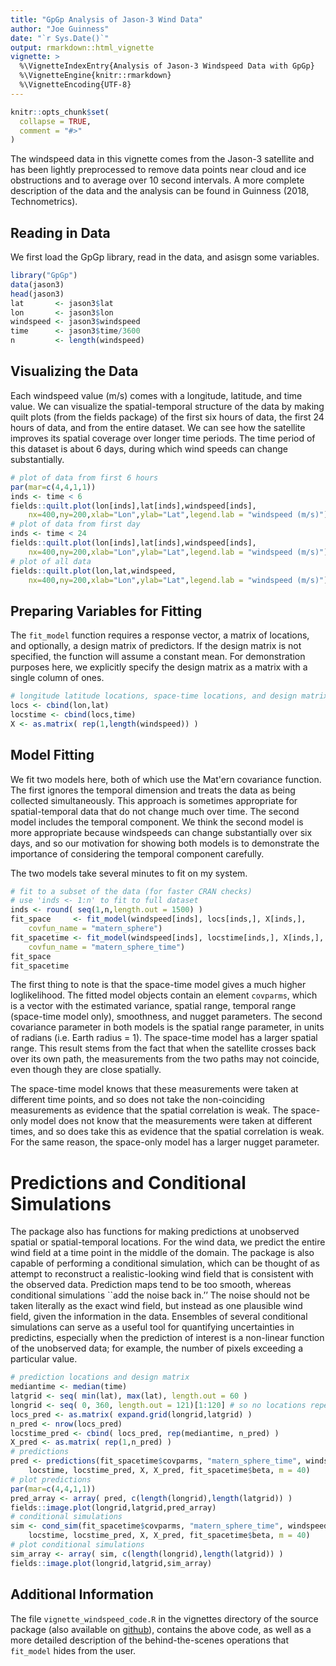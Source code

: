```yaml
---
title: "GpGp Analysis of Jason-3 Wind Data"
author: "Joe Guinness"
date: "`r Sys.Date()`"
output: rmarkdown::html_vignette
vignette: >
  %\VignetteIndexEntry{Analysis of Jason-3 Windspeed Data with GpGp}
  %\VignetteEngine{knitr::rmarkdown}
  %\VignetteEncoding{UTF-8}
---
```


```r
knitr::opts_chunk$set(
  collapse = TRUE,
  comment = "#>"
)
```

The windspeed data in this vignette comes from the Jason-3 satellite and has been lightly preprocessed to remove data points near cloud and ice obstructions and to average over 10 second intervals. A more complete description of the data and the analysis can be found in Guinness (2018, Technometrics).

## Reading in Data

We first load the GpGp library, read in the data, and asisgn some variables.

```r
library("GpGp")
data(jason3)
head(jason3)
lat       <- jason3$lat
lon       <- jason3$lon
windspeed <- jason3$windspeed
time      <- jason3$time/3600
n         <- length(windspeed)
```

## Visualizing the Data

Each windspeed value (m/s) comes with a longitude, latitude, and time value. We can visualize the spatial-temporal structure of the data by making quilt plots (from the fields package) of the first six hours of data, the first 24 hours of data, and from the entire dataset. We can see how the satellite improves its spatial coverage over longer time periods. The time period of this dataset is about 6 days, during which wind speeds can change substantially.

```r
# plot of data from first 6 hours
par(mar=c(4,4,1,1))
inds <- time < 6
fields::quilt.plot(lon[inds],lat[inds],windspeed[inds],
    nx=400,ny=200,xlab="Lon",ylab="Lat",legend.lab = "windspeed (m/s)")
# plot of data from first day
inds <- time < 24
fields::quilt.plot(lon[inds],lat[inds],windspeed[inds],
    nx=400,ny=200,xlab="Lon",ylab="Lat",legend.lab = "windspeed (m/s)")
# plot of all data
fields::quilt.plot(lon,lat,windspeed,
    nx=400,ny=200,xlab="Lon",ylab="Lat",legend.lab = "windspeed (m/s)")
```

## Preparing Variables for Fitting

The `fit_model` function requires a response vector, a matrix of locations, and optionally, a design matrix of predictors. If the design matrix is not specified, the function will assume a constant mean. For demonstration purposes here, we explicitly specify the design matrix as a matrix with a single column of ones.

```r
# longitude latitude locations, space-time locations, and design matrix
locs <- cbind(lon,lat)
locstime <- cbind(locs,time)
X <- as.matrix( rep(1,length(windspeed)) )
```

## Model Fitting

We fit two models here, both of which use the Mat\'ern covariance function. The first ignores the temporal dimension and treats the data as being collected simultaneously. This approach is sometimes appropriate for spatial-temporal data that do not change much over time. The second model includes the temporal component. We think the second model is more appropriate because windspeeds can change substantially over six days, and so our motivation for showing both models is to demonstrate the importance of considering the temporal component carefully.

The two models take several minutes to fit on my system.

```r
# fit to a subset of the data (for faster CRAN checks)
# use 'inds <- 1:n' to fit to full dataset
inds <- round( seq(1,n,length.out = 1500) ) 
fit_space     <- fit_model(windspeed[inds], locs[inds,], X[inds,], 
    covfun_name = "matern_sphere")
fit_spacetime <- fit_model(windspeed[inds], locstime[inds,], X[inds,], 
    covfun_name = "matern_sphere_time")
fit_space
fit_spacetime
```

The first thing to note is that the space-time model gives a much higher loglikelihood. The fitted model objects contain an element `covparms`, which is a vector with the estimated variance, spatial range, temporal range (space-time model only), smoothness, and nugget parameters. The second covariance parameter in both models is the spatial range parameter, in units of radians (i.e. Earth radius = 1). The space-time model has a larger spatial range. This result stems from the fact that when the satellite crosses back over its own path, the measurements from the two paths may not coincide, even though they are close spatially. 

The space-time model knows that these measurements were taken at different time points, and so does not take the non-coinciding measurements as evidence that the spatial correlation is weak. The space-only model does not know that the measurements were taken at different times, and so does take this as evidence that the spatial correlation is weak. For the same reason, the space-only model has a larger nugget parameter.

# Predictions and Conditional Simulations

The package also has functions for making predictions at unobserved spatial or spatial-temporal locations. For the wind data, we predict the entire wind field at a time point in the middle of the domain. The package is also capable of performing a conditional simulation, which can be thought of as attempt to reconstruct a realistic-looking wind field that is consistent with the observed data. Prediction maps tend to be too smooth, whereas conditional simulations ``add the noise back in.'' The noise should not be taken literally as the exact wind field, but instead as one plausible wind field, given the information in the data. Ensembles of several conditional simulations can serve as a useful tool for quantifying uncertainties in predictins, especially when the prediction of interest is a non-linear function of the unobserved data; for example, the number of pixels exceeding a particular value.

```r
# prediction locations and design matrix
mediantime <- median(time)
latgrid <- seq( min(lat), max(lat), length.out = 60 )
longrid <- seq( 0, 360, length.out = 121)[1:120] # so no locations repeated
locs_pred <- as.matrix( expand.grid(longrid,latgrid) )
n_pred <- nrow(locs_pred)
locstime_pred <- cbind( locs_pred, rep(mediantime, n_pred) )
X_pred <- as.matrix( rep(1,n_pred) )
# predictions
pred <- predictions(fit_spacetime$covparms, "matern_sphere_time", windspeed,
    locstime, locstime_pred, X, X_pred, fit_spacetime$beta, m = 40)
# plot predictions
par(mar=c(4,4,1,1))
pred_array <- array( pred, c(length(longrid),length(latgrid)) )
fields::image.plot(longrid,latgrid,pred_array)
# conditional simulations
sim <- cond_sim(fit_spacetime$covparms, "matern_sphere_time", windspeed,
    locstime, locstime_pred, X, X_pred, fit_spacetime$beta, m = 40)
# plot conditional simulations
sim_array <- array( sim, c(length(longrid),length(latgrid)) )
fields::image.plot(longrid,latgrid,sim_array)
```

## Additional Information

The file `vignette_windspeed_code.R` in the vignettes directory of the source package (also available on [github](https://github.com/joeguinness/GpGp)), contains the above code, as well as a more detailed description of the behind-the-scenes operations that `fit_model` hides from the user. 
